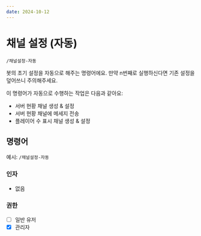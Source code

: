```yaml
---
date: 2024-10-12
---
```


# 채널 설정 (자동)
```/채널설정-자동```

봇의 초기 설정을 자동으로 해주는 명령어에요. 만약 n번째로 실행하신다면 기존 설정을 덮어쓰니 주의해주세요.

이 명령어가 자동으로 수행하는 작업은 다음과 같아요:
* 서버 현황 채널 생성 & 설정
* 서버 현황 채널에 메세지 전송
* 플레이어 수 표시 채널 생성 & 설정

## 명령어
예시: ```/채널설정-자동```

### 인자
* 없음

### 권한
* [ ] 일반 유저
* [x] 관리자